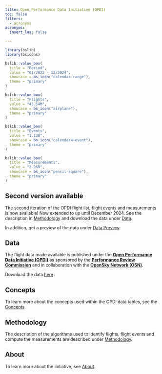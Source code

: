 ```yaml
---
title: Open Performance Data Initiative (OPDI)
toc: false
filters:
  - acronyms
acronyms:
  insert_loa: false

---
```


```r
library(bslib)
library(bsicons)
```



::: {layout-ncol=2}
```r
bslib::value_box(
  title = "Period",
  value = "01/2022 - 12/2024",
  showcase = bs_icon("calendar-range"),
  theme = "primary"
)
```

```r
bslib::value_box(
  title = "Flights",
  value = "43.54M", 
  showcase = bs_icon("airplane"),
  theme = "primary"
)
```
:::

::: {layout-ncol=2}
```r
bslib::value_box(
  title = "Events",
  value = "1.13B",
  showcase = bs_icon("calendar4-event"),
  theme = "primary"
)
```

```r
bslib::value_box(
  title = "Measurements",
  value = "2.26B",
  showcase = bs_icon("pencil-square"),
  theme = "primary"
)
```
:::

::: {.callout-tip}
## Second version available

The second iteration of the OPDI flight list, flight events and measurements is now available! Now extended to up until December 2024. See the description in [Methodology](/methodology.html) and download the data under [Data](/data.html).

In addition, get a preview of the data under [Data Preview](/data-preview.html).
:::

## Data

The flight data made available is published under the **[Open Performance Data Initiative (OPDI)](https://www.opdi.aero/)** as sponsored by
the **[Performance Review Commission](https://ansperformance.eu/about/prc/)** and in collaboration with the **[OpenSky Network (OSN)](https://opensky-network.org/)**. 

Download the data [here](https://opdi.aero/data).

## Concepts

To learn more about the concepts used within the OPDI data tables, see the [Concepts](https://opdi.aero/concepts).

## Methodology
The description of the algorithms used to identify flights, flight events and compute the measurements are described under [Methodology](https://opdi.aero/concepts).

## About

To learn more about the initiative, see [About](https://opdi.aero/concepts).
